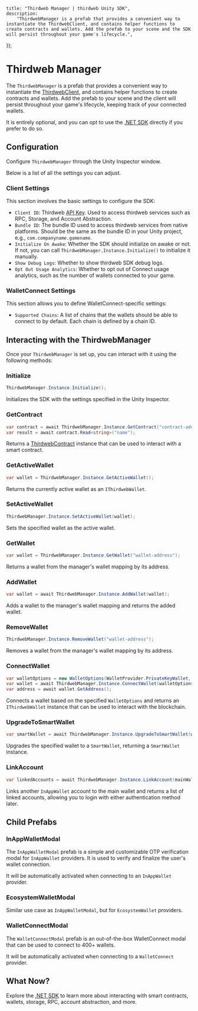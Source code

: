 

	title: "Thirdweb Manager | thirdweb Unity SDK",
	description:
		"ThirdwebManager is a prefab that provides a convenient way to instantiate the ThirdwebClient, and contains helper functions to create contracts and wallets. Add the prefab to your scene and the SDK will persist throughout your game's lifecycle.",
});

# Thirdweb Manager

The `ThirdwebManager` is a prefab that provides a convenient way to instantiate the [ThirdwebClient](/dotnet/client), and contains helper functions to create contracts and wallets. 
Add the prefab to your scene and the client will persist throughout your game's lifecycle, keeping track of your connected wallets.

It is entirely optional, and you can opt to use the [.NET SDK](/dotnet) directly if you prefer to do so.

<DocImage src={thirdwebManager} className="w-[600px]" />

## Configuration

Configure `ThirdwebManager` through the Unity Inspector window.

Below is a list of all the settings you can adjust.

### Client Settings

This section involves the basic settings to configure the SDK:

- `Client ID`: Thirdweb [API Key](https://thirdweb.com/create-api-key). Used to access thirdweb services such as RPC, Storage, and Account Abstraction.
- `Bundle ID`: The bundle ID used to access thirdweb services from native platforms. Should be the same as the bundle ID in your Unity project, e.g., `com.companyname.gamename`.
- `Initialize On Awake`: Whether the SDK should initialize on awake or not. If not, you can call `ThirdwebManager.Instance.Initialize()` to initialize it manually.
- `Show Debug Logs`: Whether to show thirdweb SDK debug logs.
- `Opt Out Usage Analytics`: Whether to opt out of Connect usage analytics, such as the number of wallets connected to your game.

### WalletConnect Settings

This section allows you to define WalletConnect-specific settings:

- `Supported Chains`: A list of chains that the wallets should be able to connect to by default. Each chain is defined by a chain ID.

## Interacting with the ThirdwebManager

Once your `ThirdwebManager` is set up, you can interact with it using the following methods:

### Initialize

```csharp
ThirdwebManager.Instance.Initialize();
```

Initializes the SDK with the settings specified in the Unity Inspector.

### GetContract

```csharp
var contract = await ThirdwebManager.Instance.GetContract("contract-address", chainId, "optional-contract-abi");
var result = await contract.Read<string>("name");
```

Returns a [ThirdwebContract](/dotnet/contracts/create) instance that can be used to interact with a smart contract.

### GetActiveWallet

```csharp
var wallet = ThirdwebManager.Instance.GetActiveWallet();
```

Returns the currently active wallet as an `IThirdwebWallet`.

### SetActiveWallet

```csharp
ThirdwebManager.Instance.SetActiveWallet(wallet);
```

Sets the specified wallet as the active wallet.

### GetWallet

```csharp
var wallet = ThirdwebManager.Instance.GetWallet("wallet-address");
```

Returns a wallet from the manager's wallet mapping by its address.

### AddWallet

```csharp
var wallet = await ThirdwebManager.Instance.AddWallet(wallet);
```

Adds a wallet to the manager's wallet mapping and returns the added wallet.

### RemoveWallet

```csharp
ThirdwebManager.Instance.RemoveWallet("wallet-address");
```

Removes a wallet from the manager's wallet mapping by its address.

### ConnectWallet

```csharp
var walletOptions = new WalletOptions(WalletProvider.PrivateKeyWallet, 421614);
var wallet = await ThirdwebManager.Instance.ConnectWallet(walletOptions);
var address = await wallet.GetAddress();
```

Connects a wallet based on the specified `WalletOptions` and returns an `IThirdwebWallet` instance that can be used to interact with the blockchain.

### UpgradeToSmartWallet

```csharp
var smartWallet = await ThirdwebManager.Instance.UpgradeToSmartWallet(wallet, chainId, smartWalletOptions);
```

Upgrades the specified wallet to a `SmartWallet`, returning a `SmartWallet` instance.

### LinkAccount

```csharp
var linkedAccounts = await ThirdwebManager.Instance.LinkAccount(mainWallet, walletToLink, otp, chainId, jwtOrPayload);
```

Links another `InAppWallet` account to the main wallet and returns a list of linked accounts, allowing you to login with either authentication method later.

## Child Prefabs

### InAppWalletModal

The `InAppWalletModal` prefab is a simple and customizable OTP verification modal for `InAppWallet` providers. It is used to verify and finalize the user's wallet connection.

It will be automatically activated when connecting to an `InAppWallet` provider.

### EcosystemWalletModal

Similar use case as `InAppWalletModal`, but for `EcosystemWallet` providers.

### WalletConnectModal

The `WalletConnectModal` prefab is an out-of-the-box WalletConnect modal that can be used to connect to 400+ wallets.

It will be automatically activated when connecting to a `WalletConnect` provider.

## What Now?

Explore the [.NET SDK](/dotnet) to learn more about interacting with smart contracts, wallets, storage, RPC, account abstraction, and more.
